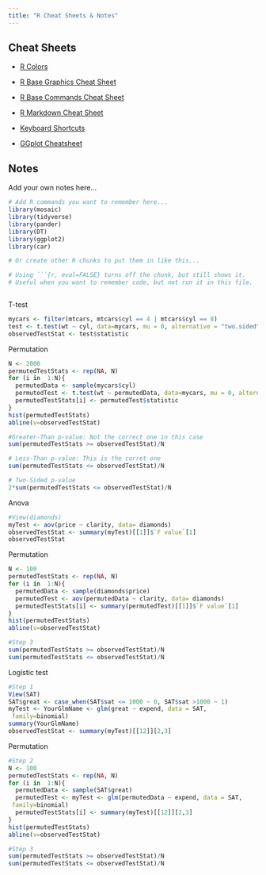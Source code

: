 ```yaml
---
title: "R Cheat Sheets & Notes"
---
```


## Cheat Sheets

* [R Colors](http://www.stat.columbia.edu/~tzheng/files/Rcolor.pdf)

* [R Base Graphics Cheat Sheet](http://www.joyce-robbins.com/wp-content/uploads/2016/04/BaseGraphicsCheatsheet.pdf)

* [R Base Commands Cheat Sheet](https://www.rstudio.com/wp-content/uploads/2016/10/r-cheat-sheet-3.pdf)

* [R Markdown Cheat Sheet](https://www.rstudio.com/wp-content/uploads/2015/02/rmarkdown-cheatsheet.pdf)

* [Keyboard Shortcuts](https://support.rstudio.com/hc/en-us/articles/200711853-Keyboard-Shortcuts)

* [GGplot Cheatsheet](https://github.com/rstudio/cheatsheets/blob/main/data-visualization-2.1.pdf "Vis with GGplot")

## Notes

Add your own notes here...

```r
# Add R commands you want to remember here...
library(mosaic)
library(tidyverse)
library(pander)
library(DT)
library(ggplot2)
library(car)

```


```r
# Or create other R chunks to put them in like this...

```

```r
# Using ```{r, eval=FALSE} turns off the chunk, but still shows it.
# Useful when you want to remember code, but not run it in this file.
```




```r

```

T-test
```r

mycars <- filter(mtcars, mtcars$cyl == 4 | mtcars$cyl == 8)
test <- t.test(wt ~ cyl, data=mycars, mu = 0, alternative = "two.sided", conf.level = 0.95)
observedTestStat <- test$statistic
```

Permutation
```r
N <- 2000      
permutedTestStats <- rep(NA, N)
for (i in  1:N){
  permutedData <- sample(mycars$cyl)
  permutedTest <- t.test(wt ~ permutedData, data=mycars, mu = 0, alternative = "two.sided", conf.level = 0.95)
  permutedTestStats[i] <- permutedTest$statistic
}
hist(permutedTestStats)
abline(v=observedTestStat)

#Greater-Than p-value: Not the correct one in this case
sum(permutedTestStats >= observedTestStat)/N

# Less-Than p-value: This is the corret one
sum(permutedTestStats <= observedTestStat)/N

# Two-Sided p-value
2*sum(permutedTestStats <= observedTestStat)/N
```

Anova
```r
#View(diamonds)
myTest <- aov(price ~ clarity, data= diamonds)
observedTestStat <- summary(myTest)[[1]]$`F value`[1]
observedTestStat

```


Permutation

```r
N <- 100      
permutedTestStats <- rep(NA, N)
for (i in  1:N){
  permutedData <- sample(diamonds$price)
  permutedTest <- aov(permutedData ~ clarity, data= diamonds)
  permutedTestStats[i] <- summary(permutedTest)[[1]]$`F value`[1]
}
hist(permutedTestStats)
abline(v=observedTestStat)

#Step 3
sum(permutedTestStats >= observedTestStat)/N
sum(permutedTestStats <= observedTestStat)/N
```


Logistic test
```r
#Step 1
View(SAT)
SAT$great <- case_when(SAT$sat <= 1000 ~ 0, SAT$sat >1000 ~ 1)
myTest <- YourGlmName <- glm(great ~ expend, data = SAT,
 family=binomial)
summary(YourGlmName)
observedTestStat <- summary(myTest)[[12]][2,3]
```

Permutation

```r
#Step 2
N <- 100      
permutedTestStats <- rep(NA, N)
for (i in  1:N){
  permutedData <- sample(SAT$great) 
  permutedTest <- myTest <- glm(permutedData ~ expend, data = SAT,
 family=binomial)
  permutedTestStats[i] <- summary(myTest)[[12]][2,3]
}
hist(permutedTestStats)
abline(v=observedTestStat)

#Step 3
sum(permutedTestStats >= observedTestStat)/N
sum(permutedTestStats <= observedTestStat)/N

```



